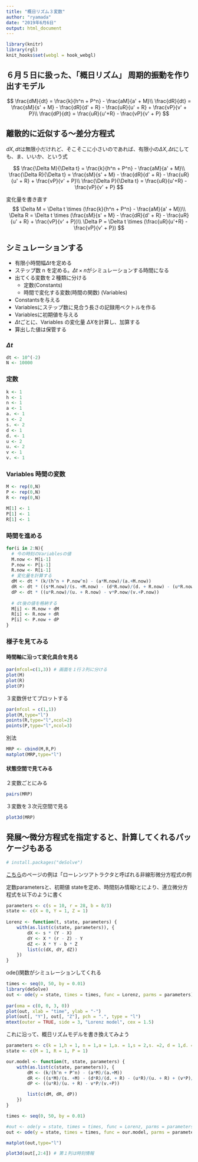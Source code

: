 ```yaml
---
title: "概日リズム３変数"
author: "ryamada"
date: "2019年6月6日"
output: html_document
---
```


```r
library(knitr)
library(rgl)
knit_hooks$set(webgl = hook_webgl)
```

## ６月５日に扱った、「概日リズム」 周期的振動を作り出すモデル

$$
\frac{dM}{dt} = \frac{k}{h^n + P^n} - \frac{aM}{a' + M}\\
\frac{dR}{dt} = \frac{sM}{s' + M} - \frac{dR}{d' + R} - \frac{uR}{u' + R} + \frac{vP}{v' + P}\\
\frac{dP}{dt} = \frac{uR}{u'+R} - \frac{vP}{v' + P}
$$

## 離散的に近似する～差分方程式

$dX,dt$は無限小だけれど、そこそこに小さいのであれば、有限小の$\Delta X, \Delta t$にしても、ま、いいか、という式

$$
\frac{\Delta M}{\Delta t} = \frac{k}{h^n + P^n} - \frac{aM}{a' + M}\\
\frac{\Delta R}{\Delta t} = \frac{sM}{s' + M} - \frac{dR}{d' + R} - \frac{uR}{u' + R} + \frac{vP}{v' + P}\\
\frac{\Delta P}{\Delta t} = \frac{uR}{u'+R} - \frac{vP}{v' + P}
$$

変化量を書き直す
$$
\Delta M = \Delta t \times (\frac{k}{h^n + P^n} - \frac{aM}{a' + M})\\
\Delta R = \Delta t \times (\frac{sM}{s' + M} - \frac{dR}{d' + R} - \frac{uR}{u' + R} + \frac{vP}{v' + P})\\
\Delta P = \Delta t \times (\frac{uR}{u'+R} - \frac{vP}{v' + P})
$$



## シミュレーションする

* 有限小時間幅$\Delta t$を定める
* ステップ数 n を定める。$\Delta t \times n$がシミュレーションする時間になる
* 出てくる変数を２種類に分ける
    + 定数(Constants)
    + 時間で変化する変数(時間の関数) (Variables)
* Constantsを与える
* Variablesにステップ数に見合う長さの記録用ベクトルを作る
* Variablesに初期値を与える
* $\Delta t$ごとに、Variables の変化量 $\Delta X$を計算し、加算する
* 算出した値は保管する

### $\Delta t$
```r
dt <- 10^(-2)
N <- 10000
```
### 定数
```r
k <- 1
h <- 1
n <- 1
a <- 1
a. <- 1
s <- 2
s. <- 2
d <- 1
d. <- 1
u <- 2
u. <- 2
v <- 1
v. <- 1
```

### Variables 時間の変数
```r
M <- rep(0,N)
P <- rep(0,N)
R <- rep(0,N)

M[1] <- 1
P[1] <- 1
R[1] <- 1
```

### 時間を進める

```r
for(i in 2:N){
  # 今の時刻のVariablesの値
  M.now <- M[i-1]
  P.now <- P[i-1]
  R.now <- R[i-1]
  # 変化量を計算する
  dM <- dt * (k/(h^n + P.now^n) - (a*M.now)/(a.+M.now))
  dR <- dt * ((s*M.now)/(s. +M.now) - (d*R.now)/(d. + R.now) - (u*R.now)/(u. + R.now) + (v*P.now)/(v. +P.now))
  dP <- dt * ((u*R.now)/(u. + R.now) - v*P.now/(v.+P.now))
  
  # dt後の値を格納する
  M[i] <- M.now + dM
  R[i] <- R.now + dR 
  P[i] <- P.now + dP 
}
```
### 様子を見てみる

#### 時間軸に沿って変化具合を見る
```r
par(mfcol=c(1,3)) # 画面を１行３列に分ける
plot(M)
plot(R)
plot(P)
```

３変数併せてプロットする
```r
par(mfcol = c(1,1))
plot(M,type="l")
points(R,type="l",ncol=2)
points(P,type="l",ncol=3)
```

別法

```r
MRP <- cbind(M,R,P)
matplot(MRP,type="l")
```

#### 状態空間で見てみる

２変数ごとにみる

```r
pairs(MRP)
```

３変数を３次元空間で見る
```r

plot3d(MRP)
```

## 発展～微分方程式を指定すると、計算してくれるパッケージもある

```r
# install.packages("deSolve")
```

[こちら](https://www.sixhat.net/lorenz-attractor-in-r.html)のページの例は「ローレンツアトラクタと呼ばれる非線形微分方程式の例

定数parametersと、初期値 stateを定め、時間刻み情報tとにより、連立微分方程式を以下のように書く

```r
parameters <- c(s = 10, r = 28, b = 8/3)
state <- c(X = 0, Y = 1, Z = 1)
 
Lorenz <- function(t, state, parameters) {
    with(as.list(c(state, parameters)), {
        dX <- s * (Y - X)
        dY <- X * (r - Z) - Y
        dZ <- X * Y - b * Z
        list(c(dX, dY, dZ))
    })
}
```
ode()関数がシミュレーションしてくれる
```r
times <- seq(0, 50, by = 0.01)
library(deSolve)
out <- ode(y = state, times = times, func = Lorenz, parms = parameters)
 
par(oma = c(0, 0, 3, 0))
plot(out, xlab = "time", ylab = "-")
plot(out[, "Y"], out[, "Z"], pch = ".", type = "l")
mtext(outer = TRUE, side = 3, "Lorenz model", cex = 1.5)
```


これに沿って、概日リズムモデルを書き換えてみよう

```r

parameters <- c(k = 1,h = 1, n = 1,a = 1,a. = 1,s = 2,s. =2, d = 1,d. = 1,u = 2, u. = 2, v = 1, v. = 1)
state <- c(M = 1, R = 1, P = 1) 

our.model <- function(t, state, parameters) {
    with(as.list(c(state, parameters)), {
        dM <- (k/(h^n + P^n) - (a*M)/(a.+M))
        dR <- ((s*M)/(s. +M) - (d*R)/(d. + R) - (u*R)/(u. + R) + (v*P)/(v. +P))
        dP <- ((u*R)/(u. + R) - v*P/(v.+P))  

        list(c(dM, dR, dP))
    })
}
```


```r
times <- seq(0, 50, by = 0.01)

#out <- ode(y = state, times = times, func = Lorenz, parms = parameters)
out <- ode(y = state, times = times, func = our.model, parms = parameters)
```

```r
matplot(out,type="l")
```
```r
plot3d(out[,2:4]) # 第１列は時刻情報
```





